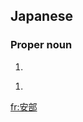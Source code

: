 ==Japanese==
{{ja-kanjitab|安|部}}

===Proper noun===
{{ja-pos|あべ|proper}}

# {{surname|lang=ja|sort=あべ}}

{{ja-pos|あんべ|proper}}

# {{surname|lang=ja|sort=あんべ}}

[[fr:安部]]